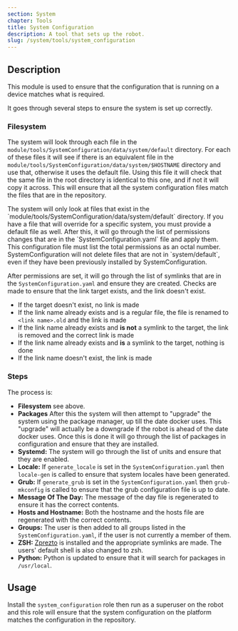 ```yaml
---
section: System
chapter: Tools
title: System Configuration
description: A tool that sets up the robot.
slug: /system/tools/system_configuration
---
```


## Description

This module is used to ensure that the configuration that is running on a device matches what is required.

It goes through several steps to ensure the system is set up correctly.

### Filesystem

The system will look through each file in the `module/tools/SystemConfiguration/data/system/default` directory.
For each of these files it will see if there is an equivalent file in the
`module/tools/SystemConfiguration/data/system/$HOSTNAME` directory and use that, otherwise it uses the default file.
Using this file it will check that the same file in the root directory is identical to this one, and if not it will copy it across.
This will ensure that all the system configuration files match the files that are in the repository.

<Alert type='info'>
The system will only look at files that exist in the `module/tools/SystemConfiguration/data/system/default` directory.
If you have a file that will override for a specific system, you must provide a default file as well.
After this, it will go through the list of permissions changes that are in the `SystemConfiguration.yaml` file and apply them.
This configuration file must list the total permissions as an octal number.
</Alert>
<Alert type='info'>
SystemConfiguration will not delete files that are not in `system/default`,
even if they have been previously installed by SystemConfiguration.
</Alert>

After permissions are set, it will go through the list of symlinks that are in the `SystemConfiguration.yaml` and ensure they are created.
Checks are made to ensure that the link target exists, and the link doesn't exist.

- If the target doesn't exist, no link is made
- If the link name already exists and is a regular file, the file is renamed to `<link name>.old` and the link is made
- If the link name already exists and **is not** a symlink to the target, the link is removed and the correct link is made
- If the link name already exists and **is** a symlink to the target, nothing is done
- If the link name doesn't exist, the link is made

### Steps

The process is:

- **Filesystem** see above.
- **Packages** After this the system will then attempt to "upgrade" the system using the package manager, up till the date docker uses. This "upgrade" will actually be a downgrade if the robot is ahead of the date docker uses. Once this is done it will go through the list of packages in configuration and ensure that they are installed.
- **Systemd:** The system will go through the list of units and ensure that they are enabled.
- **Locale:** If `generate_locale` is set in the `SystemConfiguration.yaml` then `locale-gen` is called to ensure that system locales have been generated.
- **Grub:** If `generate_grub` is set in the `SystemConfiguration.yaml` then `grub-mkconfig` is called to ensure that the grub configuration file is up to date.
- **Message Of The Day:** The message of the day file is regenerated to ensure it has the correct contents.
- **Hosts and Hostname:** Both the hostname and the hosts file are regenerated with the correct contents.
- **Groups:** The user is then added to all groups listed in the `SystemConfiguration.yaml`, if the user is not currently a member of them.
- **ZSH:** [Zprezto](https://github.com/sorin-ionescu/prezto) is installed and the appropriate symlinks are made. The users' default shell is also changed to zsh.
- **Python:** Python is updated to ensure that it will search for packages in `/usr/local`.

## Usage

Install the `system_configuration` role then run as a superuser on the robot and this role will ensure that the system configuration on the platform matches the configuration in the repository.
